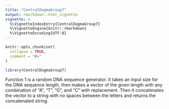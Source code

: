 ```yaml
---
title: "CentralDogmaGroup7"
output: rmarkdown::html_vignette
vignette: >
  %\VignetteIndexEntry{CentralDogmaGroup7}
  %\VignetteEngine{knitr::rmarkdown}
  %\VignetteEncoding{UTF-8}
---
```


```r
knitr::opts_chunk$set(
  collapse = TRUE,
  comment = "#>"
)
```

```r
library(CentralDogmaGroup7)
```

Function 1 is a random DNA sequence generator. It takes an input size for the DNA sequence length, then makes a vector of the given length with any combination of "A", "T", "G", and "C" with replacement. Then it concatenates the vector to a string with no spaces between the letters and returns the concatenated string.

